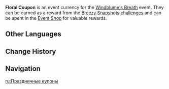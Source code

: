 {{Item Infobox
|id           = 000159
|image        = Item Festive Ticket.png
|type         = Event Items
|group        = Event Currencies
|event        = Windblume's Breath
|quality      = 3
|description  = You can obtain these reward tickets by taking part in the various festivities during the Windblume Festival. During the event, you can exchange them for rewards.
|source1      = Obtained by completing [[Windblume's Breath/Breezy Snapshots|Breezy Snapshots]] challenges.
}}
'''Floral Coupon''' is an event currency for the [[Windblume's Breath]] event. They can be earned as a reward from the [[Windblume's Breath/Breezy Snapshots|Breezy Snapshots challenges]] and can be spent in the [[Windblume's Breath#Festive Ticket|Event Shop]] for valuable rewards.

==Other Languages==
{{Other Languages
|en      = Festive Ticket
|zhs     = 庆典券
|zhs_rm  = Qìngdiǎn-quàn
|zht     = 慶典券
|zht_rm  = Qìngdiǎn-quàn
|zh_tl   = 
|ja      = 祭典チケット
|ja_rm   = Saiten Chiketto
|ja_tl   = Festival Ticket
|ko      = 축제 티켓
|ko_tl   = Festival Ticket
|es      = Cupón festivo
|es_tl   = Festive Coupon
|fr      = Ticket festif
|fr_tl   = Festive Ticket
|ru      = Праздничные купоны
|ru_tl   = Festive Coupons
|th      = ตั๋วเทศกาล
|th_rm   = 
|th_tl   = 
|vi      = Phiếu Lễ Hội
|vi_tl   = 
|de      = Festticket
|de_tl   = 
|id      = Festive Ticket
|pt      = Cupom do Festival
|pt_tl   = 
|tr      = Şenlik Bileti
|tr_tl   = 
|it      = Buono festivo
|it_tl   = Festive Coupon
}}

==Change History==
{{Change History|3.5}}

==Navigation==
{{Precious Navbox|Currency}}

[[ru:Праздничные купоны]]